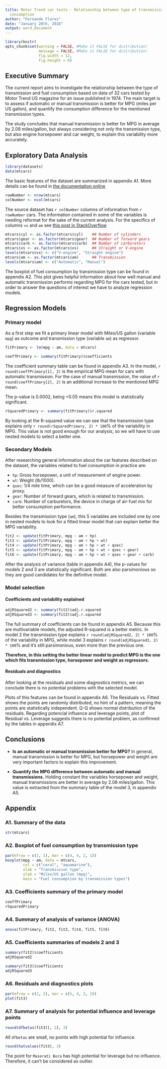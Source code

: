 ```yaml
---
title: Motor Trend car tests - Relationship between type of transmission and fuel
  consumption
author: "Fernando Flores"
date: "January 28th, 2016"
output: word_document
---
```


```r
library(knitr)
opts_chunk$set(warning = FALSE, #Make it FALSE for distribution!
               message = FALSE, #Make it FALSE for distribution!
               fig.width = 12,
               fig.height = 6)
```


## Executive Summary

The current report aims to investigate the relationship between the type of transmission and fuel consumption based on data of 32 cars tested by Motor Trend US magazine for an issue published in 1974. The main target is to assess if automatic or manual transmission is better for MPG (miles per US gallon), and quantify the consumption difference for the mentioned transmission types.

The study concludes that manual transmission is better for MPG in average by 2.08 miles/gallon, but always considering not only the transmission type, but also engine horsepower and car weight, to explain this variability more accurately.


## Exploratory Data Analysis

```r
library(datasets)
data(mtcars)
```

The basic features of the dataset are summarized in appendix A1. More details can be found in [the documentation online](https://stat.ethz.ch/R-manual/R-devel/library/datasets/html/mtcars.html)

```r
rowNumber <- nrow(mtcars)
colNumber <- ncol(mtcars)
```

The source dataset has `r colNumber` columns of information from `r rowNumber` cars. The information contained in some of the variables is needing reformat for the sake of the current analysis. For the specifics of columns `vs` and `am` see [this post in StackOverflow](http://stackoverflow.com/questions/18617174/r-mtcars-dataset-meaning-of-vs-variable)

```r
mtcars$cyl <- as.factor(mtcars$cyl)    ## Number of cylinders
mtcars$gear <- as.factor(mtcars$gear)  ## Number of forward gears
mtcars$carb <- as.factor(mtcars$carb)  ## Number of carburetors
mtcars$vs <- as.factor(mtcars$vs)      ## Straight or V-engine
levels(mtcars$vs) <- c("V-engine", "Straight engine")
mtcars$am <- as.factor(mtcars$am)      ## Transmission
levels(mtcars$am) <- c("Automatic", "Manual")
```

The boxplot of fuel consumption by transmission type can be found in appendix A2. This plot gives helpful information about how well manual and automatic transmission performs regarding MPG for the cars tested, but in order to answer the questions of interest we have to analyze regression models.


## Regression Models

### Primary model

As a first step we fit a primary linear model with Miles/US gallon (variable `mpg`) as outcome and transmission type (variable `am`) as regressor.

```r
fitPrimary <- lm(mpg ~ am, data = mtcars)
```

```r
coeffPrimary <- summary(fitPrimary)$coefficients
```

The coefficient summary table can be found in appendix A3. In the model, `r round(coeffPrimary[1], 2)` is the empirical MPG mean for cars with automatic transmission. For the case of manual transmission, the value of `r round(coeffPrimary[2], 2)` is an additional increase to the mentioned MPG mean.

The p-value is 0.0002, being <0.05 means this model is statistically significant.

```r
rSquaredPrimary <- summary(fitPrimary)$r.squared
```

By looking at the R-squared value we can see that the transmission type explains only `r round(rSquaredPrimary, 2) * 100`% of the variability in MPG. This value is not good enough for our analysis, so we will have to use nested models to select a better one.


### Secondary Models

After researching general information about the car features described on the dataset, the variables related to fuel consumption in practice are:

- `hp`: Gross horsepower, a unit of measurement of engine power.
- `wt`: Weight (lb/1000).
- `qsec`: 1/4 mile time, which can be a good measure of acceleration by proxy.
- `gear`: Number of forward gears, which is related to transmission.
- `carb`: Number of carburetors, the device in charge of air-fuel mix for better consumption performance.

Besides the transmission type (`am`), this 5 variables are included one by one in nested models to look for a fitted linear model that can explain better the MPG variability.

```r
fit2 <- update(fitPrimary, mpg ~ am + hp)
fit3 <- update(fitPrimary, mpg ~ am + hp + wt)
fit4 <- update(fitPrimary, mpg ~ am + hp + wt + qsec)
fit5 <- update(fitPrimary, mpg ~ am + hp + wt + qsec + gear)
fit6 <- update(fitPrimary, mpg ~ am + hp + wt + qsec + gear + carb)
```

After the analysis of variance (table in appendix A4), the p-values for models 2 and 3 are statistically significant. Both are also parsimonious so they are good candidates for the definitive model.


### Model selection

#### Coefficients and variability explained

```r
adjRSquared2 <- summary(fit2)$adj.r.squared
adjRSquared3 <- summary(fit3)$adj.r.squared
```

The full summary of coefficients can be found in appendix A5. Because this are multivariable models, the adjusted R-squared is a better metric. In model 2 the transmission type explains `r round(adjRSquared2, 2) * 100`% of the variability in MPG, while model 3 explains `r round(adjRSquared3, 2) * 100`% and it's still parsimonious, even more than the previous one.

**Therefore, in this setting the better linear model to predict MPG is the one which fits transmission type, horsepower and weight as regressors.**


#### Residuals and diagnostics

After looking at the residuals and some diagnostics metrics, we can conclude there is no potential problems with the selected model.

Plots of this features can be found in appendix A6. The Residuals vs. Fitted shows the points are randomly distributed, no hint of a pattern, meaning the points are statistically independent. Q-Q shows normal distribution of the residuals. Regarding potencial influence and leverage points, plot of Residual vs. Leverage suggests there is no potential problem, as confirmed by the tables in appendix A7.


## Conclusions

- **Is an automatic or manual transmission better for MPG?**
In general, manual transmission is better for MPG, but horsepower and weight are very important factors to explain this improvement.

- **Quantify the MPG difference between automatic and manual transmissions.**
Holding constant the variables horsepower and weight, manual transmissions are better in average by 2.08 miles/gallon. This value is extracted from the summary table of the model 3, in appendix A5.


## Appendix

### A1. Summary of the data

```r
str(mtcars)
```


### A2. Boxplot of fuel consumption by transmission type

```r
par(mfrow = c(1, 1), mar = c(4, 4, 2, 1))
boxplot(mpg ~ am, data = mtcars,
        col = c("coral", "aquamarine"),
        xlab = "Transmission type",
        ylab = "Miles/US gallon (mpg)",
        main = "Fuel consumption by transmission types")
```


### A3. Coefficients summary of the primary model

```r
coeffPrimary
rSquaredPrimary
```


### A4. Summary of analysis of variance (ANOVA)

```r
anova(fitPrimary, fit2, fit3, fit4, fit5, fit6)
```


### A5. Coefficients summaries of models 2 and 3

```r
summary(fit2)$coefficients
adjRSquared2

summary(fit3)$coefficients
adjRSquared3
```


### A6. Residuals and diagnostics plots

```r
par(mfrow = c(2, 2), mar = c(5, 4, 2, 2))
plot(fit3)
```


### A7. Summary of analysis for potential influence and leverage points

```r
round(dfbetas(fit3)[, 2], 3)
```

All `dfbetas` are small, no points with high potential for influence.

```r
round(hatvalues(fit3), 3)
```

The point for `Maserati Bora` has high potential for leverage but no influence. Therefore, it can't be considered as outlier.